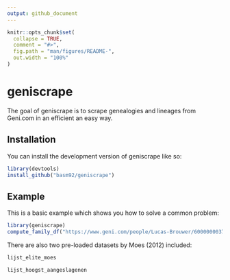 ```yaml
---
output: github_document
---
```


<!-- README.md is generated from README.Rmd. Please edit that file -->

```r
knitr::opts_chunk$set(
  collapse = TRUE,
  comment = "#>",
  fig.path = "man/figures/README-",
  out.width = "100%"
)
```

# geniscrape

<!-- badges: start -->
<!-- badges: end -->

The goal of geniscrape is to scrape genealogies and lineages from Geni.com in an efficient an easy way. 

## Installation

You can install the development version of geniscrape like so:

``` r
library(devtools)
install_github("basm92/geniscrape")
```

## Example

This is a basic example which shows you how to solve a common problem:

```r
library(geniscrape)
compute_family_df("https://www.geni.com/people/Lucas-Brouwer/6000000037332972722")
```

There are also two pre-loaded datasets by Moes (2012) included: 

```r
lijst_elite_moes

lijst_hoogst_aangeslagenen
```

